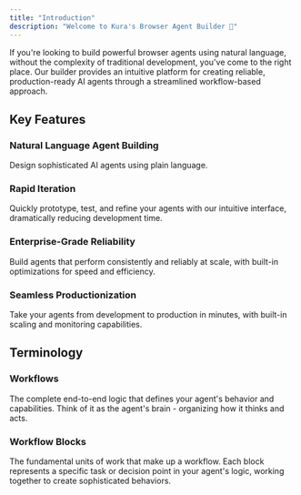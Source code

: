 ```yaml
---
title: "Introduction"
description: "Welcome to Kura's Browser Agent Builder 👋"
---
```


If you're looking to build powerful browser agents using natural language, without the complexity of traditional development, you've come to the right place. Our builder provides an intuitive platform for creating reliable, production-ready AI agents through a streamlined workflow-based approach.

## Key Features

### Natural Language Agent Building

Design sophisticated AI agents using plain language.

### Rapid Iteration

Quickly prototype, test, and refine your agents with our intuitive interface, dramatically reducing development time.

### Enterprise-Grade Reliability

Build agents that perform consistently and reliably at scale, with built-in optimizations for speed and efficiency.

### Seamless Productionization

Take your agents from development to production in minutes, with built-in scaling and monitoring capabilities.

## Terminology

### Workflows

The complete end-to-end logic that defines your agent's behavior and capabilities. Think of it as the agent's brain - organizing how it thinks and acts.

### Workflow Blocks

The fundamental units of work that make up a workflow. Each block represents a specific task or decision point in your agent's logic, working together to create sophisticated behaviors.
